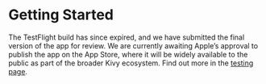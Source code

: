 # Getting Started

The TestFlight build has since expired, and we have submitted the final version of the app for review. We are currently awaiting Apple’s approval to publish the app on the App Store, where it will be widely available to the public as part of the broader Kivy ecosystem. Find out more in the [testing page](/docs/technical-overview/kivy-app/testing).
